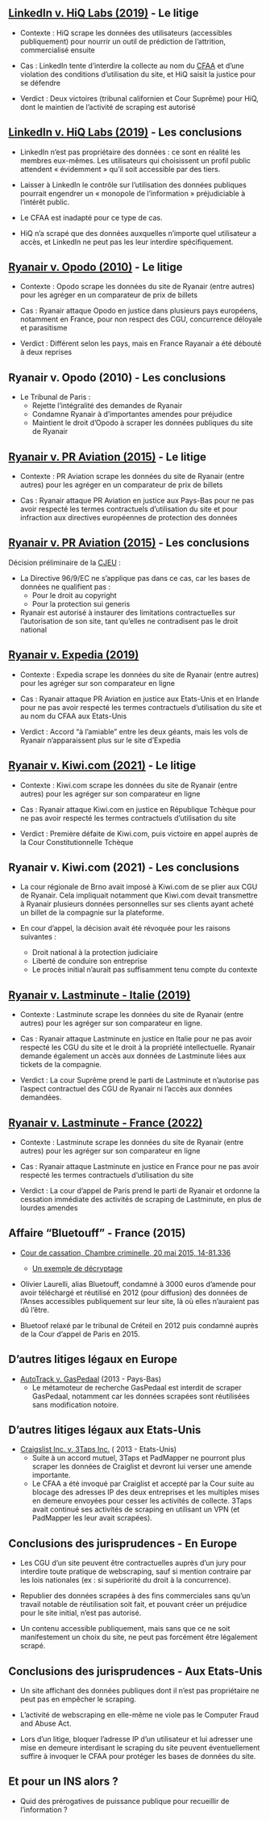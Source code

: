 ## [LinkedIn v. HiQ Labs (2019)](https://www.silicon.fr/linkedin-cour-supreme-americaine-linkedin-410279.html) - Le litige

- Contexte : HiQ scrape les données des utilisateurs (accessibles publiquement) pour nourrir un outil de prédiction de l'attrition, commercialisé ensuite

- Cas : LinkedIn tente d'interdire la collecte au nom du [CFAA](https://www.nacdl.org/Landing/ComputerFraudandAbuseAct) et d'une violation des conditions d'utilisation du site, et HiQ saisit la justice pour se défendre

- Verdict : Deux victoires (tribunal californien et Cour Suprême) pour HiQ, dont le maintien de l'activité de scraping est autorisé


## [LinkedIn v. HiQ Labs (2019)](https://www.csoonline.com/article/3662039/hiq-v-linkedin-court-ruling-will-have-a-material-effect-on-privacy.html) - Les conclusions

- LinkedIn n'est pas propriétaire des données : ce sont en réalité les membres eux-mêmes. Les utilisateurs qui choisissent un profil public attendent « évidemment » qu’il soit accessible par des tiers.

- Laisser à LinkedIn le contrôle sur l’utilisation des données publiques pourrait engendrer un « monopole de l’information » préjudiciable à l’intérêt public.

- Le CFAA est inadapté pour ce type de cas.

- HiQ n'a scrapé que des données auxquelles n'importe quel utilisateur a accès, et LinkedIn ne peut pas les leur interdire spécifiquement.


## [Ryanair v. Opodo (2010)](https://www.legalis.net/jurisprudences/tribunal-de-grande-instance-de-paris-3eme-chambre-2eme-section-jugement-du-09-avril-2010/) - Le litige

- Contexte : Opodo scrape les données du site de Ryanair (entre autres) pour les agréger en un comparateur de prix de billets

- Cas : Ryanair attaque Opodo en justice dans plusieurs pays européens, notamment en France, pour non respect des CGU, concurrence déloyale et parasitisme

- Verdict : Différent selon les pays, mais en France Rayanair a été débouté à deux reprises


## Ryanair v. Opodo (2010) - Les conclusions

- Le Tribunal de Paris :
    - Rejette l'intégralité des demandes de Ryanair
    - Condamne Ryanair à d'importantes amendes pour préjudice
    - Maintient le droit d'Opodo à scraper les données publiques du site de Ryanair


## [Ryanair v. PR Aviation (2015)](https://prezi.com/po5tmteybziv/ryanair-ltd-v-pr-aviation-bv/) - Le litige

- Contexte : PR Aviation scrape les données du site de Ryanair (entre autres) pour les agréger en un comparateur de prix de billets

- Cas : Ryanair attaque PR Aviation en justice aux Pays-Bas pour ne pas avoir respecté les termes contractuels d'utilisation du site et pour infraction aux directives européennes de protection des données


## [Ryanair v. PR Aviation (2015)](https://eur-lex.europa.eu/legal-content/EN/TXT/?uri=CELEX%3A62014CJ0030) - Les conclusions

Décision préliminaire de la [CJEU](https://european-union.europa.eu/institutions-law-budget/institutions-and-bodies/institutions-and-bodies-profiles/court-justice-european-union-cjeu_en) :

- La Directive 96/9/EC ne s'applique pas dans ce cas, car les bases de données ne qualifient pas :
    - Pour le droit au copyright
    - Pour la protection sui generis
- Ryanair est autorisé à instaurer des limitations contractuelles sur l'autorisation de son site, tant qu'elles ne contradisent pas le droit national


## [Ryanair v. Expedia (2019)](https://skift.com/2019/09/24/ryanair-and-expedia-settle-screen-scraping-lawsuits-on-2-continents/)

- Contexte : Expedia scrape les données du site de Ryanair (entre autres) pour les agréger sur son comparateur en ligne

- Cas : Ryanair attaque PR Aviation en justice aux Etats-Unis et en Irlande pour ne pas avoir respecté les termes contractuels d'utilisation du site et au nom du CFAA aux Etats-Unis

- Verdict : Accord "à l'amiable" entre les deux géants, mais les vols de Ryanair n'apparaissent plus sur le site d'Expedia


## [Ryanair v. Kiwi.com (2021)](https://www.expats.cz/czech-news/article/czech-ticket-seller-kiwi-com-wins-dispute-with-ryanair-over-handling-of-passenger-data) - Le litige

- Contexte : Kiwi.com scrape les données du site de Ryanair (entre autres) pour les agréger sur son comparateur en ligne

- Cas : Ryanair attaque Kiwi.com en justice en République Tchèque pour ne pas avoir respecté les termes contractuels d'utilisation du site

- Verdict : Première défaite de Kiwi.com, puis victoire en appel auprès de la Cour Constitutionnelle Tchèque


## Ryanair v. Kiwi.com (2021) - Les conclusions

- La cour régionale de Brno avait imposé à Kiwi.com de se plier aux CGU de Ryanair. Cela impliquait notamment que Kiwi.com devait transmettre à Ryanair plusieurs données personnelles sur ses clients ayant acheté un billet de la compagnie sur la plateforme.

- En cour d'appel, la décision avait été révoquée pour les raisons suivantes :
    - Droit national à la protection judiciaire
    - Liberté de conduire son entreprise
    - Le procès initial n'aurait pas suffisamment tenu compte du contexte


## [Ryanair v. Lastminute - Italie (2019)](https://www.travelmole.com/news/italian-supreme-court-rules-against-ryanair-in-favour-of-lastminute-com-owner/)

- Contexte : Lastminute scrape les données du site de Ryanair (entre autres) pour les agréger sur son comparateur en ligne.

- Cas : Ryanair attaque Lastminute en justice en Italie pour ne pas avoir respecté les CGU du site et le droit à la propriété intellectuelle. Ryanair demande également un accès aux données de Lastminute liées aux tickets de la compagnie.

- Verdict : La cour Suprême prend le parti de Lastminute et n'autorise pas l'aspect contractuel des CGU de Ryanair ni l'accès aux données demandées.


## [Ryanair v. Lastminute - France (2022)](https://www.tourmag.com/Ryanair-la-justice-interdit-a-Lastminute-de-vendre-les-billets-de-la-compagnie-_a114106.html)

- Contexte : Lastminute scrape les données du site de Ryanair (entre autres) pour les agréger sur son comparateur en ligne

- Cas : Ryanair attaque Lastminute en justice en France pour ne pas avoir respecté les termes contractuels d'utilisation du site

- Verdict : La cour d'appel de Paris prend le parti de Ryanair et ordonne la cessation immédiate des activités de scraping de Lastminute, en plus de lourdes amendes


## Affaire "Bluetouff" - France (2015)

- [Cour de cassation, Chambre criminelle, 20 mai 2015, 14-81.336](https://www.legifrance.gouv.fr/juri/id/JURITEXT000030635061/)
    - [Un exemple de décryptage](https://www.securitecloud.com/juridique/laffaire-bluetouff-decryptee-par-un-expert-judiciaire/)

- Olivier Laurelli, alias Bluetouff, condamné à 3000 euros d'amende pour avoir téléchargé et réutilisé en 2012 (pour diffusion) des données de l'Anses accessibles publiquement sur leur site, là où elles n'auraient pas dû l'être.

- Bluetoof relaxé par le tribunal de Créteil en 2012 puis condamné auprès de la Cour d'appel de Paris en 2015.


## D'autres litiges légaux en Europe

- [AutoTrack v. GasPedaal](https://curia.europa.eu/juris/document/document.jsf?docid=145914&doclang=FR) (2013 - Pays-Bas)
    - Le métamoteur de recherche GasPedaal est interdit de scraper GasPedaal, notamment car les données scrapées sont réutilisées sans modification notoire.


## D'autres litiges légaux aux Etats-Unis

- [Craigslist Inc. v. 3Taps Inc.](https://en.wikipedia.org/wiki/Craigslist_Inc._v._3Taps_Inc.) ( 2013 - Etats-Unis)
    - Suite à un accord mutuel, 3Taps et PadMapper ne pourront plus scraper les données de Craiglist et devront lui verser une amende importante.
    - Le CFAA a été invoqué par Craiglist et accepté par la Cour suite au blocage des adresses IP des deux entreprises et les multiples mises en demeure envoyées pour cesser les activités de collecte. 3Taps avait continué ses activités de scraping en utilisant un VPN (et PadMapper les leur avait scrapées).


## Conclusions des jurisprudences - En Europe

- Les CGU d'un site peuvent être contractuelles auprès d'un jury pour interdire toute pratique de webscraping, sauf si mention contraire par les lois nationales (ex : si supériorité du droit à la concurrence).

- Republier des données scrapées à des fins commerciales sans qu'un travail notable de réutilisation soit fait, et pouvant créer un préjudice pour le site initial, n'est pas autorisé.

- Un contenu accessible publiquement, mais sans que ce ne soit manifestement un choix du site, ne peut pas forcément être légalement scrapé.


## Conclusions des jurisprudences - Aux Etats-Unis

- Un site affichant des données publiques dont il n'est pas propriétaire ne peut pas en empêcher le scraping.

- L'activité de webscraping en elle-même ne viole pas le Computer Fraud and Abuse Act.

- Lors d'un litige, bloquer l'adresse IP d'un utilisateur et lui adresser une mise en demeure interdisant le scraping du site peuvent éventuellement suffire à invoquer le CFAA pour protéger les bases de données du site.


## Et pour un INS alors ?

- Quid des prérogatives de puissance publique pour recueillir de l'information ?